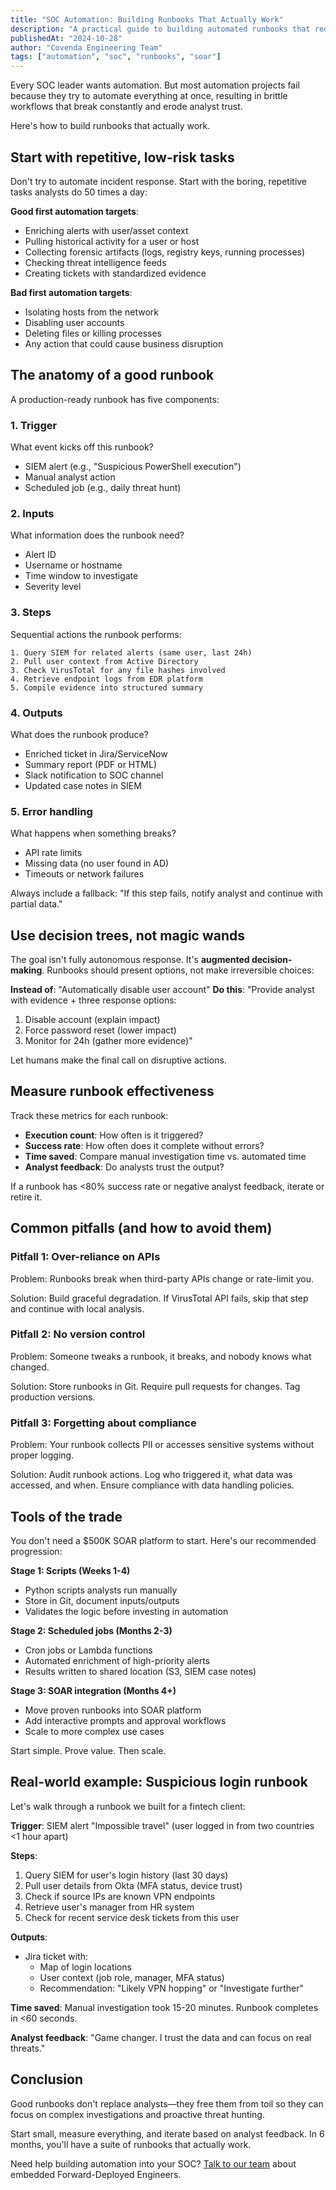 ```yaml
---
title: "SOC Automation: Building Runbooks That Actually Work"
description: "A practical guide to building automated runbooks that reduce analyst toil without creating fragile automation nightmares."
publishedAt: "2024-10-28"
author: "Covenda Engineering Team"
tags: ["automation", "soc", "runbooks", "soar"]
---
```


Every SOC leader wants automation. But most automation projects fail because they try to automate everything at once, resulting in brittle workflows that break constantly and erode analyst trust.

Here's how to build runbooks that actually work.

## Start with repetitive, low-risk tasks

Don't try to automate incident response. Start with the boring, repetitive tasks analysts do 50 times a day:

**Good first automation targets**:
- Enriching alerts with user/asset context
- Pulling historical activity for a user or host
- Collecting forensic artifacts (logs, registry keys, running processes)
- Checking threat intelligence feeds
- Creating tickets with standardized evidence

**Bad first automation targets**:
- Isolating hosts from the network
- Disabling user accounts
- Deleting files or killing processes
- Any action that could cause business disruption

## The anatomy of a good runbook

A production-ready runbook has five components:

### 1. Trigger
What event kicks off this runbook?
- SIEM alert (e.g., "Suspicious PowerShell execution")
- Manual analyst action
- Scheduled job (e.g., daily threat hunt)

### 2. Inputs
What information does the runbook need?
- Alert ID
- Username or hostname
- Time window to investigate
- Severity level

### 3. Steps
Sequential actions the runbook performs:
```
1. Query SIEM for related alerts (same user, last 24h)
2. Pull user context from Active Directory
3. Check VirusTotal for any file hashes involved
4. Retrieve endpoint logs from EDR platform
5. Compile evidence into structured summary
```

### 4. Outputs
What does the runbook produce?
- Enriched ticket in Jira/ServiceNow
- Summary report (PDF or HTML)
- Slack notification to SOC channel
- Updated case notes in SIEM

### 5. Error handling
What happens when something breaks?
- API rate limits
- Missing data (no user found in AD)
- Timeouts or network failures

Always include a fallback: "If this step fails, notify analyst and continue with partial data."

## Use decision trees, not magic wands

The goal isn't fully autonomous response. It's **augmented decision-making**. Runbooks should present options, not make irreversible choices:

**Instead of**: "Automatically disable user account"
**Do this**: "Provide analyst with evidence + three response options:
1. Disable account (explain impact)
2. Force password reset (lower impact)
3. Monitor for 24h (gather more evidence)"

Let humans make the final call on disruptive actions.

## Measure runbook effectiveness

Track these metrics for each runbook:

- **Execution count**: How often is it triggered?
- **Success rate**: How often does it complete without errors?
- **Time saved**: Compare manual investigation time vs. automated time
- **Analyst feedback**: Do analysts trust the output?

If a runbook has <80% success rate or negative analyst feedback, iterate or retire it.

## Common pitfalls (and how to avoid them)

### Pitfall 1: Over-reliance on APIs
Problem: Runbooks break when third-party APIs change or rate-limit you.

Solution: Build graceful degradation. If VirusTotal API fails, skip that step and continue with local analysis.

### Pitfall 2: No version control
Problem: Someone tweaks a runbook, it breaks, and nobody knows what changed.

Solution: Store runbooks in Git. Require pull requests for changes. Tag production versions.

### Pitfall 3: Forgetting about compliance
Problem: Your runbook collects PII or accesses sensitive systems without proper logging.

Solution: Audit runbook actions. Log who triggered it, what data was accessed, and when. Ensure compliance with data handling policies.

## Tools of the trade

You don't need a $500K SOAR platform to start. Here's our recommended progression:

**Stage 1: Scripts (Weeks 1-4)**
- Python scripts analysts run manually
- Store in Git, document inputs/outputs
- Validates the logic before investing in automation

**Stage 2: Scheduled jobs (Months 2-3)**
- Cron jobs or Lambda functions
- Automated enrichment of high-priority alerts
- Results written to shared location (S3, SIEM case notes)

**Stage 3: SOAR integration (Months 4+)**
- Move proven runbooks into SOAR platform
- Add interactive prompts and approval workflows
- Scale to more complex use cases

Start simple. Prove value. Then scale.

## Real-world example: Suspicious login runbook

Let's walk through a runbook we built for a fintech client:

**Trigger**: SIEM alert "Impossible travel" (user logged in from two countries <1 hour apart)

**Steps**:
1. Query SIEM for user's login history (last 30 days)
2. Pull user details from Okta (MFA status, device trust)
3. Check if source IPs are known VPN endpoints
4. Retrieve user's manager from HR system
5. Check for recent service desk tickets from this user

**Outputs**:
- Jira ticket with:
  - Map of login locations
  - User context (job role, manager, MFA status)
  - Recommendation: "Likely VPN hopping" or "Investigate further"

**Time saved**: Manual investigation took 15-20 minutes. Runbook completes in <60 seconds.

**Analyst feedback**: "Game changer. I trust the data and can focus on real threats."

## Conclusion

Good runbooks don't replace analysts—they free them from toil so they can focus on complex investigations and proactive threat hunting.

Start small, measure everything, and iterate based on analyst feedback. In 6 months, you'll have a suite of runbooks that actually work.

Need help building automation into your SOC? [Talk to our team](/contact) about embedded Forward-Deployed Engineers.
